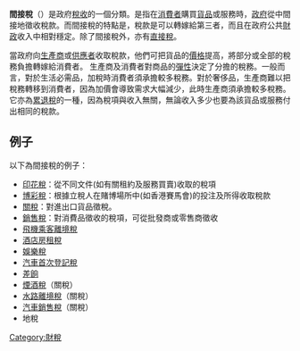 {{Taxation|expanded=types}}
'''間接稅'''（{{lang-en|indirect tax}}）是政府[[稅收|稅收]]的一個分類。是指在[[消費者|消費者]]購買[[貨品|貨品]]或服務時，[[政府|政府]]從中間接地徵收稅款。而間接稅的特點是，稅款是可以轉嫁給第三者，而且在政府公共[[財政|財政]]收入中相對穩定。除了間接稅外，亦有[[直接稅|直接稅]]。

當政府向[[生產商|生產商]]或[[供應者|供應者]]收取稅款，他們可把貨品的[[價格|價格]]提高，將部分或全部的稅務負擔轉嫁給消費者。 生產商及消費者對商品的[[彈性_(經濟學)|彈性]]決定了分擔的稅務。一般而言，對於生活必需品，加稅時消費者須承擔較多稅務。對於奢侈品，生產商難以把稅務轉移到消費者，因為加價會導致需求大幅減少，此時生產商須承擔較多稅務。
它亦為[[累退稅|累退稅]]的一種，因為稅項與收入無關，無論收入多少也要為該貨品或服務付出相同的稅款。

==例子==
以下為間接稅的例子：

*[[印花税|印花稅]]：從不同文件(如有關租約及服務買賣)收取的稅項
*[[博彩稅|博彩稅]]：根據立稅人在賭博場所中(如香港賽馬會)的投注及所得收取稅款
*[[關稅|關稅]]：對進出口貨品徵稅。
*[[銷售稅|銷售稅]]：對消費品徵收的稅項，可從批發商或零售商徵收
*[[飛機乘客離境稅|飛機乘客離境稅]]
*[[酒店房租稅|酒店房租稅]]
*[[娛樂稅|娛樂稅]]
*[[汽車首次登記稅|汽車首次登記稅]]
*[[差餉|差餉]]
*[[煙酒稅|煙酒稅]]（關稅）
*[[水路離境稅|水路離境稅]]（關稅）
*[[汽車銷售稅|汽車銷售稅]]（關稅）
*地稅

[[Category:財稅|Category:財稅]]
